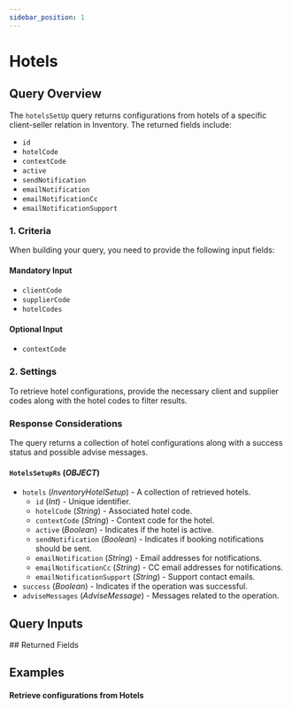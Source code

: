 ```yaml
---
sidebar_position: 1
---
```




# Hotels

## Query Overview

The `hotelsSetUp` query returns configurations from hotels of a specific client-seller relation in Inventory. The returned fields include:

* `id`
* `hotelCode`
* `contextCode`
* `active`
* `sendNotification`
* `emailNotification`
* `emailNotificationCc`
* `emailNotificationSupport`

### 1. Criteria

When building your query, you need to provide the following input fields:

#### Mandatory Input
* `clientCode`
* `supplierCode`
* `hotelCodes`

#### Optional Input
* `contextCode`

### 2. Settings

To retrieve hotel configurations, provide the necessary client and supplier codes along with the hotel codes to filter results.

### Response Considerations

The query returns a collection of hotel configurations along with a success status and possible advise messages.

#### `HotelsSetupRs` (*OBJECT*)
* `hotels` (*InventoryHotelSetup*) - A collection of retrieved hotels.
    * `id` (*Int*) - Unique identifier.
    * `hotelCode` (*String*) - Associated hotel code.
    * `contextCode` (*String*) - Context code for the hotel.
    * `active` (*Boolean*) - Indicates if the hotel is active.
    * `sendNotification` (*Boolean*) - Indicates if booking notifications should be sent.
    * `emailNotification` (*String*) - Email addresses for notifications.
    * `emailNotificationCc` (*String*) - CC email addresses for notifications.
    * `emailNotificationSupport` (*String*) - Support contact emails.
* `success` (*Boolean*) - Indicates if the operation was successful.
* `adviseMessages` (*AdviseMessage*) - Messages related to the operation.


## Query Inputs

<InventoryHotelSetupFilterInput />
## Returned Fields

<HotelsSetupRs />


## Examples

#### Retrieve configurations from Hotels

<GraphqlSample query={hotelsSetUpQuery} variables={hotelsSetUpVariables} />
